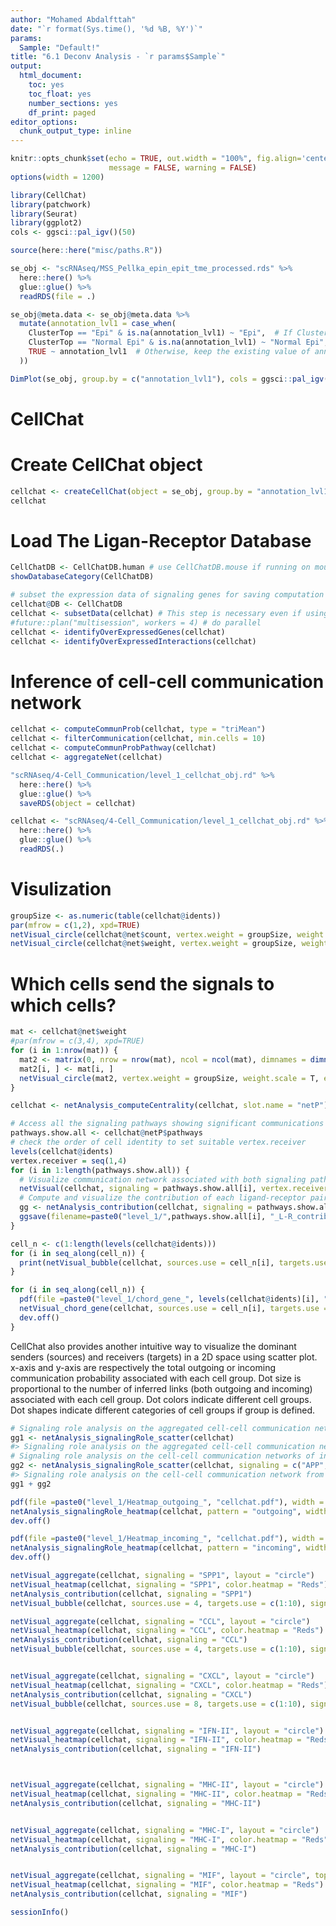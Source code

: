 ---
author: "Mohamed Abdalfttah"
date: "`r format(Sys.time(), '%d %B, %Y')`"
params:
  Sample: "Default!"
title: "6.1 Deconv Analysis - `r params$Sample`"
output:
  html_document:
    toc: yes
    toc_float: yes
    number_sections: yes
    df_print: paged
editor_options: 
  chunk_output_type: inline
---

```{r setup, include=FALSE}
knitr::opts_chunk$set(echo = TRUE, out.width = "100%", fig.align='center', 
                      message = FALSE, warning = FALSE)
options(width = 1200)
```

```{r, warning=FALSE, message=FALSE}
library(CellChat)
library(patchwork)
library(Seurat)
library(ggplot2)
cols <- ggsci::pal_igv()(50)
```

```{r}
source(here::here("misc/paths.R"))
```

```{r}
se_obj <- "scRNAseq/MSS_Pellka_epin_epit_tme_processed.rds" %>%
  here::here() %>%
  glue::glue() %>%
  readRDS(file = .)
```

```{r, eval=FALSE}
se_obj@meta.data <- se_obj@meta.data %>%
  mutate(annotation_lvl1 = case_when(
    ClusterTop == "Epi" & is.na(annotation_lvl1) ~ "Epi",  # If ClusterTop is 'Epi' and annotation_lvl1 is NA, assign "Epi"
    ClusterTop == "Normal Epi" & is.na(annotation_lvl1) ~ "Normal Epi",  # If ClusterTop is 'Normal Epi' and annotation_lvl1 is NA, assign "Normal Epi"
    TRUE ~ annotation_lvl1  # Otherwise, keep the existing value of annotation_lvl1
  ))

```

```{r, fig.width=20, fig.height=15}
DimPlot(se_obj, group.by = c("annotation_lvl1"), cols = ggsci::pal_igv()(50),raster = F)
```

# CellChat 

# Create CellChat object

```{r}
cellchat <- createCellChat(object = se_obj, group.by = "annotation_lvl1", assay = "SCT")
cellchat
```

# Load The Ligan-Receptor Database

```{r}
CellChatDB <- CellChatDB.human # use CellChatDB.mouse if running on mouse data
showDatabaseCategory(CellChatDB)
```

```{r}
# subset the expression data of signaling genes for saving computation cost
cellchat@DB <- CellChatDB
cellchat <- subsetData(cellchat) # This step is necessary even if using the whole database
#future::plan("multisession", workers = 4) # do parallel
cellchat <- identifyOverExpressedGenes(cellchat)
cellchat <- identifyOverExpressedInteractions(cellchat)
```

# Inference of cell-cell communication network

```{r}
cellchat <- computeCommunProb(cellchat, type = "triMean")
cellchat <- filterCommunication(cellchat, min.cells = 10)
cellchat <- computeCommunProbPathway(cellchat)
cellchat <- aggregateNet(cellchat)
```

```{r}
"scRNAseq/4-Cell_Communication/level_1_cellchat_obj.rd" %>%
  here::here() %>%
  glue::glue() %>%
  saveRDS(object = cellchat)

```

```{r}
cellchat <- "scRNAseq/4-Cell_Communication/level_1_cellchat_obj.rd" %>%
  here::here() %>%
  glue::glue() %>%
  readRDS(.)

```

# Visulization

```{r}
groupSize <- as.numeric(table(cellchat@idents))
par(mfrow = c(1,2), xpd=TRUE)
netVisual_circle(cellchat@net$count, vertex.weight = groupSize, weight.scale = T, label.edge= F, title.name = "Number of interactions")
netVisual_circle(cellchat@net$weight, vertex.weight = groupSize, weight.scale = T, label.edge= F, title.name = "Interaction weights/strength", top = 0.3)
```

# Which cells send the signals to which cells? 

```{r, fig.width=20, fig.height=10}
mat <- cellchat@net$weight
#par(mfrow = c(3,4), xpd=TRUE)
for (i in 1:nrow(mat)) {
  mat2 <- matrix(0, nrow = nrow(mat), ncol = ncol(mat), dimnames = dimnames(mat))
  mat2[i, ] <- mat[i, ]
  netVisual_circle(mat2, vertex.weight = groupSize, weight.scale = T, edge.weight.max = max(mat), title.name = rownames(mat)[i])
}

```

```{r}
cellchat <- netAnalysis_computeCentrality(cellchat, slot.name = "netP") # the slot 'netP' means the inferred intercellular communication network of signaling pathways
```

```{r, eval=FALSE}
# Access all the signaling pathways showing significant communications
pathways.show.all <- cellchat@netP$pathways
# check the order of cell identity to set suitable vertex.receiver
levels(cellchat@idents)
vertex.receiver = seq(1,4)
for (i in 1:length(pathways.show.all)) {
  # Visualize communication network associated with both signaling pathway and individual L-R pairs
  netVisual(cellchat, signaling = pathways.show.all[i], vertex.receiver = vertex.receiver, layout = "hierarchy")
  # Compute and visualize the contribution of each ligand-receptor pair to the overall signaling pathway
  gg <- netAnalysis_contribution(cellchat, signaling = pathways.show.all[i])
  ggsave(filename=paste0("level_1/",pathways.show.all[i], "_L-R_contribution.pdf"), plot=gg, width = 3, height = 2, units = 'in', dpi = 300)
}

```



```{r, fig.width=10, fig.height=10}
cell_n <- c(1:length(levels(cellchat@idents)))
for (i in seq_along(cell_n)) {
  print(netVisual_bubble(cellchat, sources.use = cell_n[i], targets.use =c(1,2,3,4,5,6,7,8, 9, 10), remove.isolate = FALSE))
}
```

```{r}
for (i in seq_along(cell_n)) {
  pdf(file =paste0("level_1/chord_gene_", levels(cellchat@idents)[i], "cellchat.pdf"), width = 10, height =10)
  netVisual_chord_gene(cellchat, sources.use = cell_n[i], targets.use = c(1,2,3,4,5,6,7,8, 9, 10), lab.cex = 0.5,legend.pos.y = 30, title.name = levels(cellchat@idents)[i])
  dev.off()
}
```


CellChat also provides another intuitive way to visualize the dominant senders (sources) and receivers (targets) in a 2D space using scatter plot. x-axis and y-axis are respectively the total outgoing or incoming communication probability associated with each cell group. Dot size is proportional to the number of inferred links (both outgoing and incoming) associated with each cell group. Dot colors indicate different cell groups. Dot shapes indicate different categories of cell groups if group is defined.

```{r, fig.width=10}
# Signaling role analysis on the aggregated cell-cell communication network from all signaling pathways
gg1 <- netAnalysis_signalingRole_scatter(cellchat)
#> Signaling role analysis on the aggregated cell-cell communication network from all signaling pathways
# Signaling role analysis on the cell-cell communication networks of interest
gg2 <- netAnalysis_signalingRole_scatter(cellchat, signaling = c("APP", "CD74"))
#> Signaling role analysis on the cell-cell communication network from user's input
gg1 + gg2
```


```{r}
pdf(file =paste0("level_1/Heatmap_outgoing_", "cellchat.pdf"), width = 20, height =20)
netAnalysis_signalingRole_heatmap(cellchat, pattern = "outgoing", width = 40, height = 40)
dev.off()

pdf(file =paste0("level_1/Heatmap_incoming_", "cellchat.pdf"), width = 20, height =20)
netAnalysis_signalingRole_heatmap(cellchat, pattern = "incoming", width = 40, height = 40)
dev.off()

```

```{r}
netVisual_aggregate(cellchat, signaling = "SPP1", layout = "circle")
netVisual_heatmap(cellchat, signaling = "SPP1", color.heatmap = "Reds")
netAnalysis_contribution(cellchat, signaling = "SPP1")
netVisual_bubble(cellchat, sources.use = 4, targets.use = c(1:10), signaling = c("SPP1"), remove.isolate = FALSE)

netVisual_aggregate(cellchat, signaling = "CCL", layout = "circle")
netVisual_heatmap(cellchat, signaling = "CCL", color.heatmap = "Reds")
netAnalysis_contribution(cellchat, signaling = "CCL")
netVisual_bubble(cellchat, sources.use = 4, targets.use = c(1:10), signaling = c("CCL"), remove.isolate = FALSE)


netVisual_aggregate(cellchat, signaling = "CXCL", layout = "circle")
netVisual_heatmap(cellchat, signaling = "CXCL", color.heatmap = "Reds")
netAnalysis_contribution(cellchat, signaling = "CXCL")
netVisual_bubble(cellchat, sources.use = 8, targets.use = c(1:10), signaling = c("CXCL"), remove.isolate = FALSE)


netVisual_aggregate(cellchat, signaling = "IFN-II", layout = "circle")
netVisual_heatmap(cellchat, signaling = "IFN-II", color.heatmap = "Reds")
netAnalysis_contribution(cellchat, signaling = "IFN-II")



netVisual_aggregate(cellchat, signaling = "MHC-II", layout = "circle")
netVisual_heatmap(cellchat, signaling = "MHC-II", color.heatmap = "Reds")
netAnalysis_contribution(cellchat, signaling = "MHC-II")


netVisual_aggregate(cellchat, signaling = "MHC-I", layout = "circle")
netVisual_heatmap(cellchat, signaling = "MHC-I", color.heatmap = "Reds")
netAnalysis_contribution(cellchat, signaling = "MHC-I")


netVisual_aggregate(cellchat, signaling = "MIF", layout = "circle", top = 0.3)
netVisual_heatmap(cellchat, signaling = "MIF", color.heatmap = "Reds")
netAnalysis_contribution(cellchat, signaling = "MIF")

```

```{r}
sessionInfo()
```

